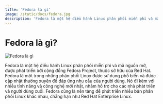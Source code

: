 ```yaml
---
title: 'Fedora là gì'
image: /static/docs/fedora.jpg
description: 'Fedora là một hệ điều hành Linux phân phối miễn phí và mã nguồn mở, được phát triển bởi cộng đồng Fedora Project, thuộc sở hữu của Red Hat.'
---
```


# Fedora là gì?

![Fedora là gì](/static/docs/fedora.jpg)

Fedora là một hệ điều hành Linux phân phối miễn phí và mã nguồn mở, được phát triển bởi cộng đồng Fedora Project, thuộc sở hữu của Red Hat. Fedora là một trong những phân phối Linux được sử dụng phổ biến và được cập nhật thường xuyên để đáp ứng nhu cầu của người dùng. Nó đi kèm với nhiều tính năng và công nghệ mới nhất, nhằm hỗ trợ cho các nhà phát triển và người dùng cuối. Fedora cũng là nền tảng để phát triển nhiều bản phân phối Linux khác nhau, chẳng hạn như Red Hat Enterprise Linux.
